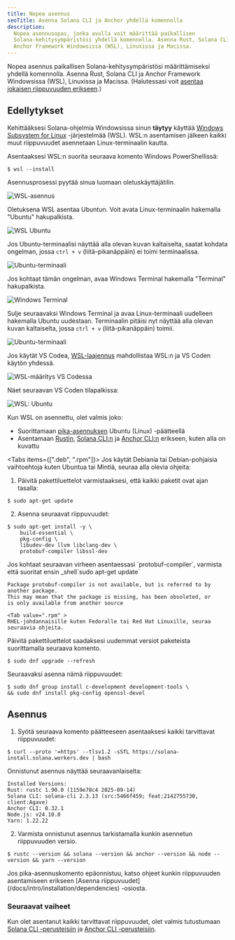 ```yaml
---
title: Nopea asennus
seoTitle: Asenna Solana CLI ja Anchor yhdellä komennolla
description:
  Nopea asennusopas, jonka avulla voit määrittää paikallisen
  Solana-kehitysympäristösi yhdellä komennolla. Asenna Rust, Solana CLI ja
  Anchor Framework Windowsissa (WSL), Linuxissa ja Macissa.
---
```


Nopea asennus paikallisen Solana-kehitysympäristösi määrittämiseksi yhdellä
komennolla. Asenna Rust, Solana CLI ja Anchor Framework Windowsissa (WSL),
Linuxissa ja Macissa. (Halutessasi voit
[asentaa jokaisen riippuvuuden erikseen](/docs/intro/installation/dependencies).)

## Edellytykset

<Accordions>
<Accordion title="Windows">

Kehittääksesi Solana-ohjelmia Windowsissa sinun **täytyy** käyttää
[Windows Subsystem for Linux](https://learn.microsoft.com/en-us/windows/wsl/install)
-järjestelmää (WSL). WSL:n asentamisen jälkeen kaikki muut riippuvuudet
asennetaan Linux-terminaalin kautta.

Asentaaksesi WSL:n suorita seuraava komento Windows PowerShellissä:

```terminal
$ wsl --install
```

Asennusprosessi pyytää sinua luomaan oletuskäyttäjätilin.

![WSL-asennus](/assets/docs/intro/installation/wsl-install.png)

Oletuksena WSL asentaa Ubuntun. Voit avata Linux-terminaalin hakemalla "Ubuntu"
hakupalkista.

![WSL Ubuntu](/assets/docs/intro/installation/wsl-ubuntu-search.png)

Jos Ubuntu-terminaalisi näyttää alla olevan kuvan kaltaiselta, saatat kohdata
ongelman, jossa `ctrl + v` (liitä-pikanäppäin) ei toimi terminaalissa.

![Ubuntu-terminaali](/assets/docs/intro/installation/wsl-ubuntu-terminal-1.png)

Jos kohtaat tämän ongelman, avaa Windows Terminal hakemalla "Terminal"
hakupalkista.

![Windows Terminal](/assets/docs/intro/installation/wsl-windows-terminal.png)

Sulje seuraavaksi Windows Terminal ja avaa Linux-terminaali uudelleen hakemalla
Ubuntu uudestaan. Terminaalin pitäisi nyt näyttää alla olevan kuvan kaltaiselta,
jossa `ctrl + v` (liitä-pikanäppäin) toimii.

![Ubuntu-terminaali](/assets/docs/intro/installation/wsl-ubuntu-terminal-2.png)

Jos käytät VS Codea,
[WSL-laajennus](https://code.visualstudio.com/docs/remote/wsl-tutorial)
mahdollistaa WSL:n ja VS Coden käytön yhdessä.

![WSL-määritys VS Codessa](/assets/docs/intro/installation/wsl-vscode.png)

Näet seuraavan VS Coden tilapalkissa:

![WSL: Ubuntu](/assets/docs/intro/installation/wsl-vscode-ubuntu.png)

Kun WSL on asennettu, olet valmis joko:

- Suorittamaan [pika-asennuksen](#installation) Ubuntu (Linux) -päätteellä
- Asentamaan [Rustin](/docs/intro/installation/dependencies#install-rust),
  [Solana CLI:n](/docs/intro/installation/dependencies#install-solana-cli) ja
  [Anchor CLI:n](/docs/intro/installation/dependencies#install-anchor-cli)
  erikseen, kuten alla on kuvattu

</Accordion>
<Accordion title="Linux">

<Tabs items={[".deb", ".rpm"]}>
<Tab value=".deb" >
Jos käytät Debiania tai Debian-pohjaisia vaihtoehtoja kuten Ubuntua tai Mintiä, seuraa alla olevia ohjeita:

1. Päivitä pakettiluettelot varmistaaksesi, että kaikki paketit ovat ajan
   tasalla:

```terminal
$ sudo apt-get update
```

2. Asenna seuraavat riippuvuudet:

```terminal
$ sudo apt-get install -y \
    build-essential \
    pkg-config \
    libudev-dev llvm libclang-dev \
    protobuf-compiler libssl-dev
```

<Callout>
Jos kohtaat seuraavan virheen asentaessasi `protobuf-compiler`, varmista
että suoritat ensin _shell`sudo apt-get update`

```
Package protobuf-compiler is not available, but is referred to by another package.
This may mean that the package is missing, has been obsoleted, or
is only available from another source
```

</Callout>

  </Tab>

    <Tab value=".rpm" >
    RHEL-johdannaisille kuten Fedoralle tai Red Hat Linuxille, seuraa seuraavia ohjeita.

Päivitä pakettiluettelot saadaksesi uudemmat versiot paketeista suorittamalla
seuraava komento.

```terminal
$ sudo dnf upgrade --refresh
```

Seuraavaksi asenna nämä riippuvuudet:

```terminal
$ sudo dnf group install c-development development-tools \
&& sudo dnf install pkg-config openssl-devel
```

  </Tab>
</Tabs>

</Accordion>
</Accordions>

## Asennus

1. Syötä seuraava komento päätteeseen asentaaksesi kaikki tarvittavat
   riippuvuudet:

```terminal
$ curl --proto '=https' --tlsv1.2 -sSfL https://solana-install.solana.workers.dev | bash
```

Onnistunut asennus näyttää seuraavanlaiselta:

```
Installed Versions:
Rust: rustc 1.90.0 (1159e78c4 2025-09-14)
Solana CLI: solana-cli 2.3.13 (src:5466f459; feat:2142755730, client:Agave)
Anchor CLI: 0.32.1
Node.js: v24.10.0
Yarn: 1.22.22
```

2. Varmista onnistunut asennus tarkistamalla kunkin asennetun riippuvuuden
   versio.

```terminal
$ rustc --version && solana --version && anchor --version && node --version && yarn --version
```

<Callout>
  Jos pika-asennuskomento epäonnistuu, katso ohjeet kunkin riippuvuuden
  asentamiseen erikseen [Asenna
  riippuvuudet](/docs/intro/installation/dependencies) -osiosta.
</Callout>

### Seuraavat vaiheet

Kun olet asentanut kaikki tarvittavat riippuvuudet, olet valmis tutustumaan
[Solana CLI -perusteisiin](/docs/intro/installation/solana-cli-basics) ja
[Anchor CLI -perusteisiin](/docs/intro/installation/anchor-cli-basics).
